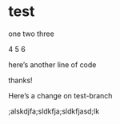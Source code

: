 # test

one two three

4 5 6

here's another line of code

thanks!

Here's a change on test-branch

;alskdjfa;sldkfja;sldkfjasd;lk
